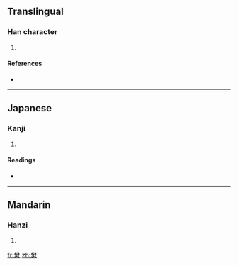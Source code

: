==Translingual==

===Han character===
{{Han char|rn=86|rad=火|as=12|sn=16|four=|canj=木木火 (DDF), X木木火 (XDDF)}}

# {{defn|Han|sort=火12}}

====References====
* {{Han ref|kx=0683.090|dkj=19421|dj=1095.090|hdz=32232.110|uh=71D3|ud=29139}}

----

==Japanese==

===Kanji===
{{ja-kanji|grade=|rs=火12}}

# {{defn|Japanese|sort=火12}}

====Readings====
* {{ja-readings|on=[[ふん]] (fun), [[ぶん]] (bun), [[はん]] (han), [[ぼん]] (bon)|kun=[[やく]] (yaku), [[やきがり]] (yakigari)}}

----

==Mandarin==

===Hanzi===
{{cmn-hanzi|pin=[[fēn]] ([[fen1]]), [[fén]] ([[fen2]])|wg=fen<sup>1</sup>, fen<sup>2</sup>}}

# {{defn|Mandarin|sort=火12}}

[[fr:燓]]
[[zh:燓]]